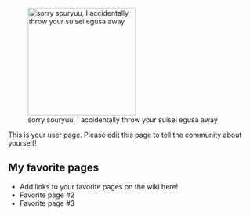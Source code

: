 [[File:Sou.png|thumb|220px|right|sorry souryuu, I accidentally throw your suisei egusa away]]

This is your user page. Please edit this page to tell the community about yourself!
==My favorite pages==

* Add links to your favorite pages on the wiki here!
* Favorite page #2
* Favorite page #3